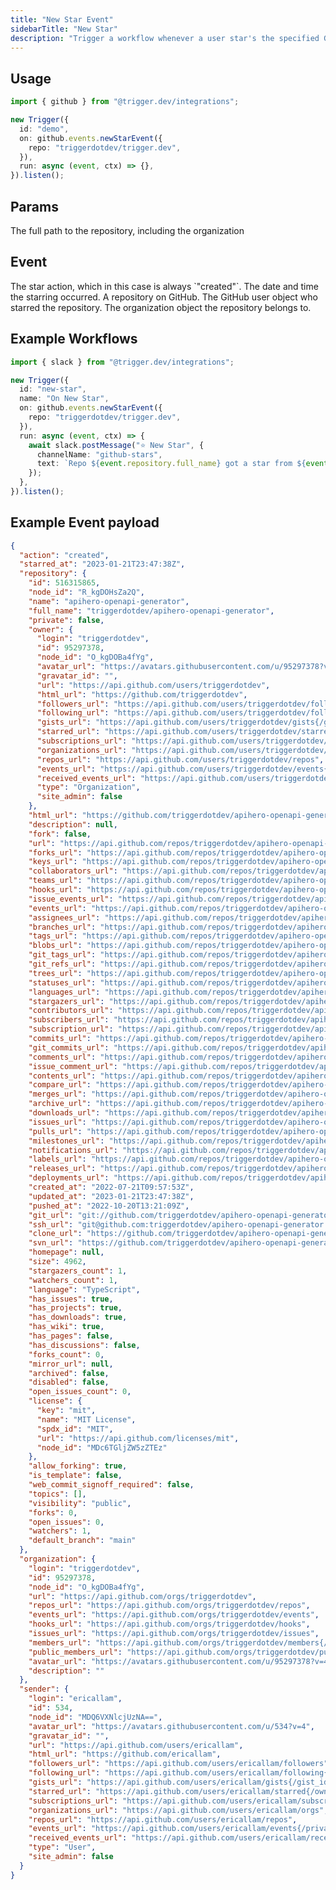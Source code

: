 ```yaml
---
title: "New Star Event"
sidebarTitle: "New Star"
description: "Trigger a workflow whenever a user star's the specified GitHub repository."
---
```


## Usage

```ts
import { github } from "@trigger.dev/integrations";

new Trigger({
  id: "demo",
  on: github.events.newStarEvent({
    repo: "triggerdotdev/trigger.dev",
  }),
  run: async (event, ctx) => {},
}).listen();
```

## Params

<ParamField path="repo" type="string" required={true}>
  The full path to the repository, including the organization
</ParamField>

## Event

<ResponseField name="action" type="string" default="created">
  The star action, which in this case is always `"created"`.
</ResponseField>

<ResponseField name="starred_at" type="Date" required={true}>
  The date and time the starring occurred.
</ResponseField>

<ResponseField name="repository" type="object" required={true}>
  A repository on GitHub.
</ResponseField>

<ResponseField name="sender" type="object" required={true}>
  The GitHub user object who starred the repository.
</ResponseField>

<ResponseField name="organization" type="object">
  The organization object the repository belongs to.
</ResponseField>

## Example Workflows

<CodeGroup>

```typescript Notify Slack on New Star
import { slack } from "@trigger.dev/integrations";

new Trigger({
  id: "new-star",
  name: "On New Star",
  on: github.events.newStarEvent({
    repo: "triggerdotdev/trigger.dev",
  }),
  run: async (event, ctx) => {
    await slack.postMessage("⭐️ New Star", {
      channelName: "github-stars",
      text: `Repo ${event.repository.full_name} got a star from ${event.sender.login}, for a total of ${event.repository.stargazers_count} stars!`,
    });
  },
}).listen();
```

</CodeGroup>

## Example Event payload

```json Example
{
  "action": "created",
  "starred_at": "2023-01-21T23:47:38Z",
  "repository": {
    "id": 516315865,
    "node_id": "R_kgDOHsZa2Q",
    "name": "apihero-openapi-generator",
    "full_name": "triggerdotdev/apihero-openapi-generator",
    "private": false,
    "owner": {
      "login": "triggerdotdev",
      "id": 95297378,
      "node_id": "O_kgDOBa4fYg",
      "avatar_url": "https://avatars.githubusercontent.com/u/95297378?v=4",
      "gravatar_id": "",
      "url": "https://api.github.com/users/triggerdotdev",
      "html_url": "https://github.com/triggerdotdev",
      "followers_url": "https://api.github.com/users/triggerdotdev/followers",
      "following_url": "https://api.github.com/users/triggerdotdev/following{/other_user}",
      "gists_url": "https://api.github.com/users/triggerdotdev/gists{/gist_id}",
      "starred_url": "https://api.github.com/users/triggerdotdev/starred{/owner}{/repo}",
      "subscriptions_url": "https://api.github.com/users/triggerdotdev/subscriptions",
      "organizations_url": "https://api.github.com/users/triggerdotdev/orgs",
      "repos_url": "https://api.github.com/users/triggerdotdev/repos",
      "events_url": "https://api.github.com/users/triggerdotdev/events{/privacy}",
      "received_events_url": "https://api.github.com/users/triggerdotdev/received_events",
      "type": "Organization",
      "site_admin": false
    },
    "html_url": "https://github.com/triggerdotdev/apihero-openapi-generator",
    "description": null,
    "fork": false,
    "url": "https://api.github.com/repos/triggerdotdev/apihero-openapi-generator",
    "forks_url": "https://api.github.com/repos/triggerdotdev/apihero-openapi-generator/forks",
    "keys_url": "https://api.github.com/repos/triggerdotdev/apihero-openapi-generator/keys{/key_id}",
    "collaborators_url": "https://api.github.com/repos/triggerdotdev/apihero-openapi-generator/collaborators{/collaborator}",
    "teams_url": "https://api.github.com/repos/triggerdotdev/apihero-openapi-generator/teams",
    "hooks_url": "https://api.github.com/repos/triggerdotdev/apihero-openapi-generator/hooks",
    "issue_events_url": "https://api.github.com/repos/triggerdotdev/apihero-openapi-generator/issues/events{/number}",
    "events_url": "https://api.github.com/repos/triggerdotdev/apihero-openapi-generator/events",
    "assignees_url": "https://api.github.com/repos/triggerdotdev/apihero-openapi-generator/assignees{/user}",
    "branches_url": "https://api.github.com/repos/triggerdotdev/apihero-openapi-generator/branches{/branch}",
    "tags_url": "https://api.github.com/repos/triggerdotdev/apihero-openapi-generator/tags",
    "blobs_url": "https://api.github.com/repos/triggerdotdev/apihero-openapi-generator/git/blobs{/sha}",
    "git_tags_url": "https://api.github.com/repos/triggerdotdev/apihero-openapi-generator/git/tags{/sha}",
    "git_refs_url": "https://api.github.com/repos/triggerdotdev/apihero-openapi-generator/git/refs{/sha}",
    "trees_url": "https://api.github.com/repos/triggerdotdev/apihero-openapi-generator/git/trees{/sha}",
    "statuses_url": "https://api.github.com/repos/triggerdotdev/apihero-openapi-generator/statuses/{sha}",
    "languages_url": "https://api.github.com/repos/triggerdotdev/apihero-openapi-generator/languages",
    "stargazers_url": "https://api.github.com/repos/triggerdotdev/apihero-openapi-generator/stargazers",
    "contributors_url": "https://api.github.com/repos/triggerdotdev/apihero-openapi-generator/contributors",
    "subscribers_url": "https://api.github.com/repos/triggerdotdev/apihero-openapi-generator/subscribers",
    "subscription_url": "https://api.github.com/repos/triggerdotdev/apihero-openapi-generator/subscription",
    "commits_url": "https://api.github.com/repos/triggerdotdev/apihero-openapi-generator/commits{/sha}",
    "git_commits_url": "https://api.github.com/repos/triggerdotdev/apihero-openapi-generator/git/commits{/sha}",
    "comments_url": "https://api.github.com/repos/triggerdotdev/apihero-openapi-generator/comments{/number}",
    "issue_comment_url": "https://api.github.com/repos/triggerdotdev/apihero-openapi-generator/issues/comments{/number}",
    "contents_url": "https://api.github.com/repos/triggerdotdev/apihero-openapi-generator/contents/{+path}",
    "compare_url": "https://api.github.com/repos/triggerdotdev/apihero-openapi-generator/compare/{base}...{head}",
    "merges_url": "https://api.github.com/repos/triggerdotdev/apihero-openapi-generator/merges",
    "archive_url": "https://api.github.com/repos/triggerdotdev/apihero-openapi-generator/{archive_format}{/ref}",
    "downloads_url": "https://api.github.com/repos/triggerdotdev/apihero-openapi-generator/downloads",
    "issues_url": "https://api.github.com/repos/triggerdotdev/apihero-openapi-generator/issues{/number}",
    "pulls_url": "https://api.github.com/repos/triggerdotdev/apihero-openapi-generator/pulls{/number}",
    "milestones_url": "https://api.github.com/repos/triggerdotdev/apihero-openapi-generator/milestones{/number}",
    "notifications_url": "https://api.github.com/repos/triggerdotdev/apihero-openapi-generator/notifications{?since,all,participating}",
    "labels_url": "https://api.github.com/repos/triggerdotdev/apihero-openapi-generator/labels{/name}",
    "releases_url": "https://api.github.com/repos/triggerdotdev/apihero-openapi-generator/releases{/id}",
    "deployments_url": "https://api.github.com/repos/triggerdotdev/apihero-openapi-generator/deployments",
    "created_at": "2022-07-21T09:57:53Z",
    "updated_at": "2023-01-21T23:47:38Z",
    "pushed_at": "2022-10-20T13:21:09Z",
    "git_url": "git://github.com/triggerdotdev/apihero-openapi-generator.git",
    "ssh_url": "git@github.com:triggerdotdev/apihero-openapi-generator.git",
    "clone_url": "https://github.com/triggerdotdev/apihero-openapi-generator.git",
    "svn_url": "https://github.com/triggerdotdev/apihero-openapi-generator",
    "homepage": null,
    "size": 4962,
    "stargazers_count": 1,
    "watchers_count": 1,
    "language": "TypeScript",
    "has_issues": true,
    "has_projects": true,
    "has_downloads": true,
    "has_wiki": true,
    "has_pages": false,
    "has_discussions": false,
    "forks_count": 0,
    "mirror_url": null,
    "archived": false,
    "disabled": false,
    "open_issues_count": 0,
    "license": {
      "key": "mit",
      "name": "MIT License",
      "spdx_id": "MIT",
      "url": "https://api.github.com/licenses/mit",
      "node_id": "MDc6TGljZW5zZTEz"
    },
    "allow_forking": true,
    "is_template": false,
    "web_commit_signoff_required": false,
    "topics": [],
    "visibility": "public",
    "forks": 0,
    "open_issues": 0,
    "watchers": 1,
    "default_branch": "main"
  },
  "organization": {
    "login": "triggerdotdev",
    "id": 95297378,
    "node_id": "O_kgDOBa4fYg",
    "url": "https://api.github.com/orgs/triggerdotdev",
    "repos_url": "https://api.github.com/orgs/triggerdotdev/repos",
    "events_url": "https://api.github.com/orgs/triggerdotdev/events",
    "hooks_url": "https://api.github.com/orgs/triggerdotdev/hooks",
    "issues_url": "https://api.github.com/orgs/triggerdotdev/issues",
    "members_url": "https://api.github.com/orgs/triggerdotdev/members{/member}",
    "public_members_url": "https://api.github.com/orgs/triggerdotdev/public_members{/member}",
    "avatar_url": "https://avatars.githubusercontent.com/u/95297378?v=4",
    "description": ""
  },
  "sender": {
    "login": "ericallam",
    "id": 534,
    "node_id": "MDQ6VXNlcjUzNA==",
    "avatar_url": "https://avatars.githubusercontent.com/u/534?v=4",
    "gravatar_id": "",
    "url": "https://api.github.com/users/ericallam",
    "html_url": "https://github.com/ericallam",
    "followers_url": "https://api.github.com/users/ericallam/followers",
    "following_url": "https://api.github.com/users/ericallam/following{/other_user}",
    "gists_url": "https://api.github.com/users/ericallam/gists{/gist_id}",
    "starred_url": "https://api.github.com/users/ericallam/starred{/owner}{/repo}",
    "subscriptions_url": "https://api.github.com/users/ericallam/subscriptions",
    "organizations_url": "https://api.github.com/users/ericallam/orgs",
    "repos_url": "https://api.github.com/users/ericallam/repos",
    "events_url": "https://api.github.com/users/ericallam/events{/privacy}",
    "received_events_url": "https://api.github.com/users/ericallam/received_events",
    "type": "User",
    "site_admin": false
  }
}
```

